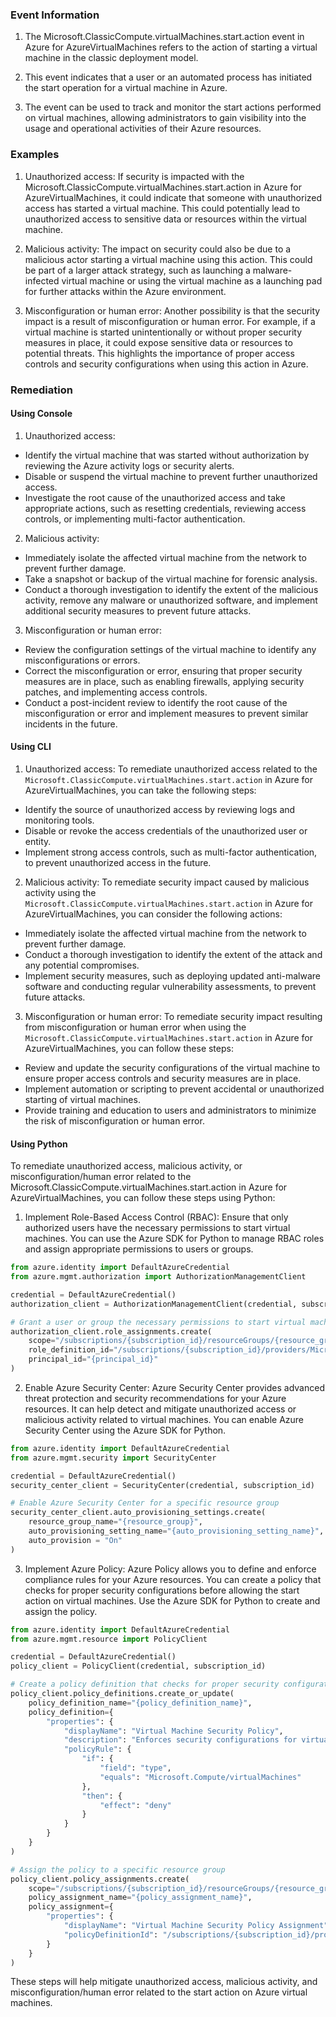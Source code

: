 
### Event Information

1. The Microsoft.ClassicCompute.virtualMachines.start.action event in Azure for AzureVirtualMachines refers to the action of starting a virtual machine in the classic deployment model.

2. This event indicates that a user or an automated process has initiated the start operation for a virtual machine in Azure.

3. The event can be used to track and monitor the start actions performed on virtual machines, allowing administrators to gain visibility into the usage and operational activities of their Azure resources.


### Examples

1. Unauthorized access: If security is impacted with the Microsoft.ClassicCompute.virtualMachines.start.action in Azure for AzureVirtualMachines, it could indicate that someone with unauthorized access has started a virtual machine. This could potentially lead to unauthorized access to sensitive data or resources within the virtual machine.

2. Malicious activity: The impact on security could also be due to a malicious actor starting a virtual machine using this action. This could be part of a larger attack strategy, such as launching a malware-infected virtual machine or using the virtual machine as a launching pad for further attacks within the Azure environment.

3. Misconfiguration or human error: Another possibility is that the security impact is a result of misconfiguration or human error. For example, if a virtual machine is started unintentionally or without proper security measures in place, it could expose sensitive data or resources to potential threats. This highlights the importance of proper access controls and security configurations when using this action in Azure.

### Remediation

#### Using Console

1. Unauthorized access:
- Identify the virtual machine that was started without authorization by reviewing the Azure activity logs or security alerts.
- Disable or suspend the virtual machine to prevent further unauthorized access.
- Investigate the root cause of the unauthorized access and take appropriate actions, such as resetting credentials, reviewing access controls, or implementing multi-factor authentication.

2. Malicious activity:
- Immediately isolate the affected virtual machine from the network to prevent further damage.
- Take a snapshot or backup of the virtual machine for forensic analysis.
- Conduct a thorough investigation to identify the extent of the malicious activity, remove any malware or unauthorized software, and implement additional security measures to prevent future attacks.

3. Misconfiguration or human error:
- Review the configuration settings of the virtual machine to identify any misconfigurations or errors.
- Correct the misconfiguration or error, ensuring that proper security measures are in place, such as enabling firewalls, applying security patches, and implementing access controls.
- Conduct a post-incident review to identify the root cause of the misconfiguration or error and implement measures to prevent similar incidents in the future.

#### Using CLI

1. Unauthorized access: To remediate unauthorized access related to the `Microsoft.ClassicCompute.virtualMachines.start.action` in Azure for AzureVirtualMachines, you can take the following steps:

- Identify the source of unauthorized access by reviewing logs and monitoring tools.
- Disable or revoke the access credentials of the unauthorized user or entity.
- Implement strong access controls, such as multi-factor authentication, to prevent unauthorized access in the future.

2. Malicious activity: To remediate security impact caused by malicious activity using the `Microsoft.ClassicCompute.virtualMachines.start.action` in Azure for AzureVirtualMachines, you can consider the following actions:

- Immediately isolate the affected virtual machine from the network to prevent further damage.
- Conduct a thorough investigation to identify the extent of the attack and any potential compromises.
- Implement security measures, such as deploying updated anti-malware software and conducting regular vulnerability assessments, to prevent future attacks.

3. Misconfiguration or human error: To remediate security impact resulting from misconfiguration or human error when using the `Microsoft.ClassicCompute.virtualMachines.start.action` in Azure for AzureVirtualMachines, you can follow these steps:

- Review and update the security configurations of the virtual machine to ensure proper access controls and security measures are in place.
- Implement automation or scripting to prevent accidental or unauthorized starting of virtual machines.
- Provide training and education to users and administrators to minimize the risk of misconfiguration or human error.

#### Using Python

To remediate unauthorized access, malicious activity, or misconfiguration/human error related to the Microsoft.ClassicCompute.virtualMachines.start.action in Azure for AzureVirtualMachines, you can follow these steps using Python:

1. Implement Role-Based Access Control (RBAC): Ensure that only authorized users have the necessary permissions to start virtual machines. You can use the Azure SDK for Python to manage RBAC roles and assign appropriate permissions to users or groups.

```python
from azure.identity import DefaultAzureCredential
from azure.mgmt.authorization import AuthorizationManagementClient

credential = DefaultAzureCredential()
authorization_client = AuthorizationManagementClient(credential, subscription_id)

# Grant a user or group the necessary permissions to start virtual machines
authorization_client.role_assignments.create(
    scope="/subscriptions/{subscription_id}/resourceGroups/{resource_group}/providers/Microsoft.Compute/virtualMachines/{vm_name}",
    role_definition_id="/subscriptions/{subscription_id}/providers/Microsoft.Authorization/roleDefinitions/{role_definition_id}",
    principal_id="{principal_id}"
)
```

2. Enable Azure Security Center: Azure Security Center provides advanced threat protection and security recommendations for your Azure resources. It can help detect and mitigate unauthorized access or malicious activity related to virtual machines. You can enable Azure Security Center using the Azure SDK for Python.

```python
from azure.identity import DefaultAzureCredential
from azure.mgmt.security import SecurityCenter

credential = DefaultAzureCredential()
security_center_client = SecurityCenter(credential, subscription_id)

# Enable Azure Security Center for a specific resource group
security_center_client.auto_provisioning_settings.create(
    resource_group_name="{resource_group}",
    auto_provisioning_setting_name="{auto_provisioning_setting_name}",
    auto_provision = "On"
)
```

3. Implement Azure Policy: Azure Policy allows you to define and enforce compliance rules for your Azure resources. You can create a policy that checks for proper security configurations before allowing the start action on virtual machines. Use the Azure SDK for Python to create and assign the policy.

```python
from azure.identity import DefaultAzureCredential
from azure.mgmt.resource import PolicyClient

credential = DefaultAzureCredential()
policy_client = PolicyClient(credential, subscription_id)

# Create a policy definition that checks for proper security configurations
policy_client.policy_definitions.create_or_update(
    policy_definition_name="{policy_definition_name}",
    policy_definition={
        "properties": {
            "displayName": "Virtual Machine Security Policy",
            "description": "Enforces security configurations for virtual machines",
            "policyRule": {
                "if": {
                    "field": "type",
                    "equals": "Microsoft.Compute/virtualMachines"
                },
                "then": {
                    "effect": "deny"
                }
            }
        }
    }
)

# Assign the policy to a specific resource group
policy_client.policy_assignments.create(
    scope="/subscriptions/{subscription_id}/resourceGroups/{resource_group}",
    policy_assignment_name="{policy_assignment_name}",
    policy_assignment={
        "properties": {
            "displayName": "Virtual Machine Security Policy Assignment",
            "policyDefinitionId": "/subscriptions/{subscription_id}/providers/Microsoft.Authorization/policyDefinitions/{policy_definition_id}"
        }
    }
)
```

These steps will help mitigate unauthorized access, malicious activity, and misconfiguration/human error related to the start action on Azure virtual machines.

